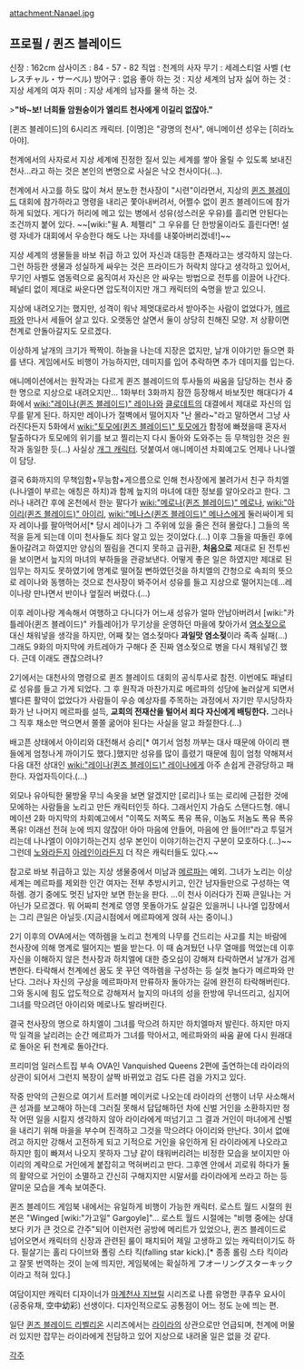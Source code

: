 attachment:Nanael.jpg

== 프로필 / 퀸즈 블레이드 ==
신장 : 162cm
삼사이즈 : 84 - 57 - 82
직업 : 천계의 사자
무기 : 세레스티얼 사벨 (セレスチャル・サーベル) 
방어구 : 없음
좋아 하는 것 : 지상 세계의 남자
싫어 하는 것 : 지상 세계의 여자
취미 : 지상 세계의 남자를 물색 하는 것.

>'''"바~보! 너희들 암원숭이가 엘리트 천사에게 이길리 없잖아."'''

[퀸즈 블레이드]의 6시리즈 캐릭터. [이명]은 "광명의 천사", 애니메이션 성우는 [히라노 아야].

천계에서의 사자로서 지상 세계에 진정한 질서 있는 세계를 쌓아 올릴 수 있도록 보내진 천사…라고 하는 것은 본인의 변명으로 사실은 낙오 천사이다(...).

천계에서 사고를 하도 많이 쳐서 분노한 천사장이 "시련"이라면서, 지상의 [[퀸즈 블레이드]] 대회에 참가하라고 명령을 내리곤 쫓아내버려서, 어쩔수 없이 퀸즈 블레이드에 참가하게 되었다. 게다가 허리에 메고 있는 병에서 성유(성스러운 우유)를 흘리면 안된다는 조건까지 붙어 있다. ~~[wiki:"윌 A. 체펠리" 그 우유를 단 한방울이라도 흘린다면! 설령 자네가 대회에서 우승한다 해도 나는 자네를 내쫒아버리겠네!]~~

지상 세계의 생물들을 바보 취급 하고 있어 자신과 대등한 존재라고는 생각하지 않는다. 그런 하등한 생물과 성실하게 싸우는 것은 프라이드가 허락치 않다고 생각하고 있어서, 무기인 사벨도 염동력으로 움직여서 자신은 안 싸우는 방법으로 전투를 이끌어 나간다. 페널티 없이 제대로 싸운다면 압도적이지만 개그 캐릭터의 숙명을 받고 있으니.

지상에 내려오기는 했지만, 성격이 워낙 제멋대로라서 받아주는 사람이 없었다가, [[메르파]]와 만나서 세들어 살고 있다. 오랫동안 살면서 둘이 상당히 친해진 모양. 저 상황이면 천계로 안돌아갈지도 모르겠다.

이상하게 날개의 크기가 짝짝이. 하늘을 나는데 지장은 없지만, 날개 이야기만 들으면 화를 낸다. 게임에서도 비행이 가능하지만, 데미지를 입어 추락하면 추가 데미지를 입는다.

애니메이션에서는 원작과는 다르게 퀸즈 블레이드의 투사들의 싸움을 담당하는 천사 중 한 명으로 지상으로 내려오지만... 1화부터 3화까지 잠깐 등장해서 바보짓만 해대다가 4화에서 [[wiki:"레이나(퀸즈 블레이드)" 레이나]]와 [[클로데트]]의 대결에서 제대로 자신의 임무를 맡게 된다. 하지만 레이나가 절벽에서 떨어지자 "난 몰라~"라고 말하면서 그냥 사라진다든지 5화에서 [[wiki:"토모에(퀸즈 블레이드)" 토모에]]가 함정에 빠졌을때 혼자서 탈출하다가 토모에의 위기를 보고 찔리는지 다시 돌아와 도와주는 등 무책임한 것은 원작과 동일한 듯(...) 사실상 [[개그 캐릭터]]. 덧붙여서 애니메이션 차회예고도 언제나 나나엘이 담당.

결국 6화까지의 무책임함+무능함+게으름으로 인해 천사장에게 불려가서 친구 하치엘(나나엘이 부르는 애칭은 하치)과 함께 늪지의 마녀에 대한 정보를 알아오라고 한다. 그러나 내려간 후에 온천에서 한눈 팔다가 [[wiki:"메로나(퀸즈 블레이드)" 메로나]], [[wiki:"아이리(퀸즈 블레이드)" 아이리]], [[wiki:"메나스(퀸즈 블레이드)" 메나스]]에게 둘러싸이게 되자 레이나를 팔아먹어서[* 당시 레이나가 그 주위에 있을 줄은 전혀 몰랐다.] 그들의 목적을 듣게 되는데 이미 천사들도 죄다 알고 있는 것이었다.(...) 이후 그들을 따돌린 후에 돌아갈려고 하였지만 양심의 찔림을 견디지 못하고 급귀환, '''처음으로''' 제대로 된 전투씬을 보이면서 늪지의 마녀의 부하들을 관광보낸다. 어떻게 좋은 일은 하였지만 제대로 된 임무는 하지도 못하였기에 명계로 떨어질 뻔하였던것을 하치엘의 간청으로 속죄의 뜻으로 레이나와 동행하는 것으로 천사장이 봐주어서 성유를 들고 지상으로 떨어지는데...레이나랑 만나면서 반이나 엎질러 버렸다.(...)

이후 레이나랑 계속해서 여행하고 다니다가 어느새 성유가 얼마 안남아버려서 [wiki:"카틀레아(퀸즈 블레이드)" 카틀레아]가 무기상을 운영하던 마을에 찾아가서 [[염소젖]]으로 대신 채워넣을 생각을 하지만, 어째 찾는 염소젖마다 '''과일맛 염소젖'''이라 족족 실패(...) 그래도 9화의 마지막에 카트레아가 구해다 준 진짜 염소젖으로 병을 다시 채워넣긴 했다. 근데 이래도 괜찮으려나?

2기에서는 대천사의 명령으로 퀸즈 블레이드 대회의 공식투사로 참전. 이번에도 패널티로 성유를 들고 가게 되었다. 그 후 원작과 마찬가지로 메르파의 성당에 눌러살게 되면서 별다른 활약이 없었다가 사람들이 우승 예상자를 주목하는 과정에서 자기만 무시당하자 화가 난 나머지 메르파를 설득, '''교회의 전재산을 털어서 죄다 자신에게 배팅한다.''' 그러나 그 직후 채소만 먹으면서 쫄쫄 굶어야 된다는 사실을 알고 좌절한다.(...)

배고픈 상태에서 아이리와 대전해서 승리[* 여기서 엄청 까부는 대사 때문에 아이리 팬들에게 엄청나게 까이기도 했다.]했지만 성유를 많이 흘렸기 때문에 힘이 엄청 약해져서 다음 대전 상대인 [[wiki:"레이나(퀸즈 블레이드)" 레이나]]에게 아주 손쉽게 관광당하고 패한다. 자업자득이다.(...)

외모나 유아틱한 물방울 무늬 속옷을 보면 알겠지만 [로리]나 또는 로리에 근접한 것에 모에하는 사람들을 노리고 만든 캐릭터인듯 하다. 그래서인지 가슴도 스탠다드형. 애니메이션 2화 마지막의 차회예고에서 "이쪽도 저쪽도 폭유 폭유, 이놈도 저놈도 폭유 폭유 폭유! 이래선 전혀 눈에 띄지 않잖아! 아아 마음에 안들어, 마음에 안 들어!!"라고 투덜거리는데 나나엘이 이야기하는건지 성우 본인이 이야기하는건지 구분이 모호하다.(...)~~그런데 [[노와]]라든지 [[아레인]]이라든지 더 작은 캐릭터들도 있다.~~

참고로 바보 취급하고 있는 지상 생물중에서 미남과 [[메르파]]는 예외. 그녀가 노리는 이상세계는 메르파를 제외한 인간 여자는 전부 추방시키고, 인간 남자들만으로 구성하는 역하렘. 경기 중에도 멋진 남자만 보면 한눈을 판다. …이 천사 이러다가 진짜 큰일나는 거 아닌가 모르겠다. 뭐 어짜피 천계로 영영 못돌아가도 살길은 있을꺼니 나나엘 입장에서는 그리 큰일은 아닐듯.(지금시점에서 메르파에게 얹혀 사는 중이니.)

2기 이후의 OVA에서는 역하렘을 노리고 천계의 나무를 건드리는 사고를 치는 바람에 천사장에 의해 명계로 떨어지는 벌을 받는다. 이 때 숨겨뒀던 나무 열매를 먹었는데 이후 자신을 이해하지 않은 천사장과 하치엘에 대한 증오심이 강해져 타락하면서 날개가 검게 변한다. 타락해서 천계에선 꿈도 못 꾸던 역하렘을 구성하는 등 실컷 놀다가 메르파와 만난다. 그러나 자신의 구상을 메르파마저 만류하자 돌아가는 길에 완전히 타락해버린다. 그와 동시에 힘도 압도적으로 강해져서 늪지의 마녀의 성을 한방에 무너뜨리고, 심지어 그녀를 막으려던 아이리와 메로나도 발라버린다.

결국 천사장의 명으로 하치엘이 그녀를 막으려 하지만 하치엘마저 발린다. 하지만 마지막 일격을 날리려는 순간 메르파가 그녀를 막아서고, 메르파와의 싸움 끝에 다시 원래대로 돌아온 뒤 천계로 돌아간다.

프리미엄 일러스트집 부속 OVA인 Vanquished Queens 2편에 출연하는데 라이라의 상관이 되어서 그런지 복장이 살짝 바뀌었고 검도 다른 검을 가지고 있다. 

작중 만악의 근원으로 여기서 트러블 메이커로 나오는데 라이라의 선행이 너무 사소해서 큰 성과를 보고해야 하는데 그러질 못해서 답답해하던 차에 신벌 거인을 소환하지만 정작 어떤 일을 시킬지 생각하지 않아 라이라에게 떠넘기고 그 결과 거인이 마녀에게 신벌을 내리기 위해 마을을 부수며 진격하고 그것을 막으려다 아이리와 만난다. 3이서 없애려고 하지만 강해서 고전하게 되고 기적으로 거인을 유인하게 된 라이라에게 나오라고 하지만 힘이 빠져서 나오지 못하자 그냥 같이 태워버리려는 비정한 모습을 보이지만 아이리의 계략으로 거인에게 붙잡히고 먹혀버리고 만다. 그후엔 안에서 괴로워 하다가 둘의 활약으로 거인이 소멸하고 간신히 구해지지만 시말서를 라이라에게 쓰라고 하는 등 얄미운 모습을 계속 보여준다.

퀸즈 블레이드 게임북 내에서는 유일하게 비행이 가능한 캐릭터. 로스트 월드 시절의 원본은 "Winged [wiki:"가고일" Gargoyle]"... 로스트 월드 시절에는 "비행 중에는 상대보다 키가 큰 것으로 간주"되어 이런저런 공방에 메리트가 있었으나, 퀸즈 블레이드로 넘어오면서 캐릭터의 신장과 관련된 룰이 패치되어 제일 고생하고 있는 캐릭터이기도 하다. 필살기는 홀리 다이브와 폴링 스타 킥(falling star kick).[* 종종 롤링 스타 킥이라고 잘못 번역하는 것이 눈에 띄지만, 게임북에는 확실하게 フオーリングスターキック이라고 적혀 있다.]

여담이지만 캐릭터 디자이너가 [[마계천사 지브릴]] 시리즈로 나름 유명한 쿠츄우 요사이(공중유채, 空中幼彩) 선생이다. 디자인적으로도 공통점이 어느 정도 눈에 띄는 편.

일단 [[퀸즈 블레이드 리벨리온]] 시리즈에서는 [[라이라(퀸즈 블레이드)|라이라]]의 상관으로만 언급되며, 천계에 머물러 있지만 잡무는 라이라에게 전담하고 있어 지상으로 내려올 일은 없을 것 같다.

[[각주]]
